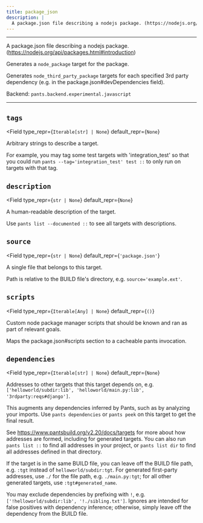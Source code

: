 ```yaml
---
title: package_json
description: |
  A package.json file describing a nodejs package. (https://nodejs.org/api/packages.html#introduction)
---
```



---

A package.json file describing a nodejs package. (https://nodejs.org/api/packages.html#introduction)

Generates a `node_package` target for the package.

Generates `node_third_party_package` targets for each specified 3rd party dependency (e.g. in the package.json#devDependencies field).

Backend: <span className="color--primary">`pants.backend.experimental.javascript`</span>

---

<span className={styles.options}>

## `tags`

<Field
    type_repr={`Iterable[str] | None`}
    default_repr={`None`}
>

Arbitrary strings to describe a target.

For example, you may tag some test targets with &#x27;integration_test&#x27; so that you could run `pants --tag='integration_test' test ::` to only run on targets with that tag.

</Field>

## `description`

<Field
    type_repr={`str | None`}
    default_repr={`None`}
>

A human-readable description of the target.

Use `pants list --documented ::` to see all targets with descriptions.

</Field>

## `source`

<Field
    type_repr={`str | None`}
    default_repr={`'package.json'`}
>

A single file that belongs to this target.

Path is relative to the BUILD file&#x27;s directory, e.g. `source='example.ext'`.

</Field>

## `scripts`

<Field
    type_repr={`Iterable[Any] | None`}
    default_repr={`()`}
>

Custom node package manager scripts that should be known and ran as part of relevant goals.

Maps the package.json#scripts section to a cacheable pants invocation.

</Field>

## `dependencies`

<Field
    type_repr={`Iterable[str] | None`}
    default_repr={`None`}
>

Addresses to other targets that this target depends on, e.g. `['helloworld/subdir:lib', 'helloworld/main.py:lib', '3rdparty:reqs#django']`.

This augments any dependencies inferred by Pants, such as by analyzing your imports. Use `pants dependencies` or `pants peek` on this target to get the final result.

See https://www.pantsbuild.org/v2.20/docs/targets for more about how addresses are formed, including for generated targets. You can also run `pants list ::` to find all addresses in your project, or `pants list dir` to find all addresses defined in that directory.

If the target is in the same BUILD file, you can leave off the BUILD file path, e.g. `:tgt` instead of `helloworld/subdir:tgt`. For generated first-party addresses, use `./` for the file path, e.g. `./main.py:tgt`; for all other generated targets, use `:tgt#generated_name`.

You may exclude dependencies by prefixing with `!`, e.g. `['!helloworld/subdir:lib', '!./sibling.txt']`. Ignores are intended for false positives with dependency inference; otherwise, simply leave off the dependency from the BUILD file.

</Field>

</span>

